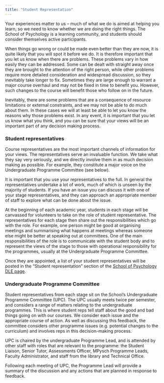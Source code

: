 ```yaml
---
title: "Student Representation"
---
```


Your experiences matter to us -- much of what we do is aimed at helping you learn, so we need to know whether we are doing the right things. The School of Psychology is a learning community, and students should consider themselves active participants.

When things go wrong or could be made even better than they are now, it is quite likely that you will spot it before we do. It is therefore important that you let us know when there are problems. These problems vary in how easily they can be addressed. Some can be dealt with straight away once they are brought to the attention of the right person, while other problems require more detailed consideration and widespread discussion, so they inevitably take longer to fix. Sometimes they are large enough to warrant a major course overhaul and may not be fixed in time to benefit you. However, such changes to the course will benefit those who follow on in the future.

Inevitably, there are some problems that are a consequence of resource limitations or external constraints, and we may not be able to do much about them. In these cases we will at least be able to let you know the reasons why those problems exist. In any event, it is important that you let us know what you think, and you can be sure that your views will be an important part of any decision making process.

### Student representatives

Course representatives are the most important channels of information for your views. The representatives serve an invaluable function. We take what they say very seriously, and we directly involve them in as much decision making as possible. For example, they constitute a major voice on the Undergraduate Programme Committee (see below).

It is important that you use your representatives to the full. In general the representatives undertake a lot of work, much of which is unseen by the majority of students. If you have an issue you can discuss it with one of your stage representatives, and they can approach an appropriate member of staff to explore what can be done about the issue.

At the beginning of each academic year, students in each stage will be canvassed for volunteers to take on the role of student representative. The representatives for each stage then share out the responsibilities which go with the role. For example, one person might be good at organising meetings and summarising what happens at meetings whereas someone else might be better at speaking out at committees. One of the main responsibilities of the role is to communicate with the student body and to represent the views of the stage to those with operational responsibility for the programmes, usually at the Undergraduate Programme Committee.

Once they are appointed, a list of your student representatives will be posted in the "Student representation" section of the [School of Psychology DLE page](https://dle.plymouth.ac.uk/course/view.php?id=66067).

### Undergraduate Programme Committee

Student representatives from each stage sit on the School's Undergraduate Programme Committee (UPC). The UPC usually meets twice per semester, and considers a range of matters relating to the undergraduate programmes. This is where student reps tell staff about the good and bad things going on with our courses. We consider each issue and the appropriate course of action. As well as discussing this feedback, the committee considers other programme issues (e.g. potential changes to the curriculum) and involves reps in this decision-making process.

UPC is chaired by the undergraduate Programme Lead, and is attended by other staff with roles that are relevant to the programme: the Student Liaison, Senior Tutor, Assessments Officer, MPysch Programme Leads, Faculty Administrator, and staff from the library and Technical Office.

Following each meeting of UPC, the Programme Lead will provide a summary of the discussion and any actions that are planned in response to feedback.
